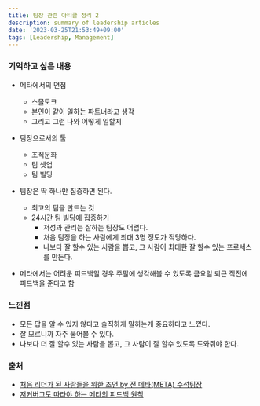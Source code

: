 ```yaml
---
title: 팀장 관련 아티클 정리 2
description: summary of leadership articles
date: '2023-03-25T21:53:49+09:00'
tags: [Leadership, Management]
---
```


### 기억하고 싶은 내용
- 메타에서의 면접
    - 스몰토크
    - 본인이 같이 일하는 파트너라고 생각
    - 그리고 그런 나와 어떻게 일할지

- 팀장으로서의 툴
    - 조직문화
    - 팀 셋업
    - 팀 빌딩

- 팀장은 딱 하나만 집중하면 된다.
  - 최고의 팀을 만드는 것
  - 24시간 팀 빌딩에 집중하기
    - 저성과 관리는 잘하는 팀장도 어렵다.
    - 처음 팀장을 하는 사람에게 최대 3명 정도가 적당하다.
    - 나보다 잘 할수 있는 사람을 뽑고, 그 사람이 최대한 잘 할수 있는 프로세스를 만든다.

- 메타에서는 어려운 피드백일 경우 주말에 생각해볼 수 있도록 금요일 퇴근 직전에 피드백을 준다고 함

### 느낀점
- 모든 답을 알 수 있지 않다고 솔직하게 말하는게 중요하다고 느꼈다.
- 잘 모르니까 자주 물어볼 수 있다.
- 나보다 더 잘 할수 있는 사람을 뽑고, 그 사람이 잘 할수 있도록 도와줘야 한다.

### 출처
- [처음 리더가 된 사람들을 위한 조언 by 전 메타(META) 수석팀장](https://www.youtube.com/watch?v=UADiwl9SHss&t=11s)
- [저커버그도 따라야 하는 메타의 피드백 원칙](https://www.youtube.com/watch?v=Fn3fGp9s3bY&t=10s)
